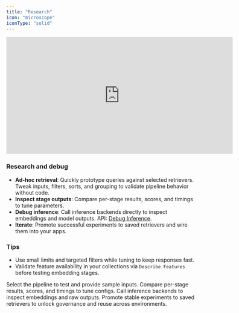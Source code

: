 ```yaml
---
title: "Research"
icon: "microscope"
iconType: "solid"
---
```


<iframe
  width="600"
  height="310"
  src="https://d8ts56gtwtyh1.cloudfront.net/docs/warehouse/research.mp4"
  title="Research"
  frameborder="0"
  allow="accelerometer; autoplay; muted"
  allowfullscreen
  autoplay
  muted
></iframe> 

### Research and debug

- **Ad-hoc retrieval**: Quickly prototype queries against selected retrievers. Tweak inputs, filters, sorts, and grouping to validate pipeline behavior without code.
- **Inspect stage outputs**: Compare per-stage results, scores, and timings to tune parameters.
- **Debug inference**: Call inference backends directly to inspect embeddings and model outputs. API: [Debug Inference](/api-reference/retrievers/debug-inference).
- **Iterate**: Promote successful experiments to saved retrievers and wire them into your apps.

### Tips

- Use small limits and targeted filters while tuning to keep responses fast.
- Validate feature availability in your collections via `Describe Features` before testing embedding stages.

<Steps>
  <Step title="Pick a retriever">
    Select the pipeline to test and provide sample inputs.
  </Step>
  <Step title="Run and inspect">
    Compare per-stage results, scores, and timings to tune configs.
  </Step>
  <Step title="Debug inference (optional)">
    Call inference backends to inspect embeddings and raw outputs.
  </Step>
</Steps>

<Callout type="success">
Promote stable experiments to saved retrievers to unlock governance and reuse across environments.
</Callout>